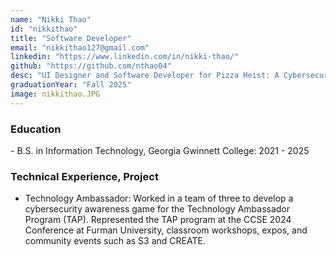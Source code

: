 ```yaml
---
name: "Nikki Thao"
id: "nikkithao"
title: "Software Developer"
email: "nikkithao127@gmail.com"
linkedin: "https://www.linkedin.com/in/nikki-thao/"
github: "https://github.com/nthao04"
desc: "UI Designer and Software Developer for Pizza Heist: A Cybersecurity Awareness Game. A versatile and detail-oriented Software Development major, committed to creating efficient, polished designs and technical solutions."
graduationYear: "Fall 2025"
image: nikkithao.JPG
---
```


### Education
<div>
- B.S. in Information Technology, Georgia Gwinnett College: 2021 - 2025
</div>

### Technical Experience, Project
<ul>
    <li>Technology Ambassador: Worked in a team of three to develop a cybersecurity awareness game for the Technology Ambassador Program (TAP). Represented the TAP program at the CCSE 2024 Conference at Furman University, classroom workshops, expos, and community events such as S3 and CREATE.</li>
</ul>

